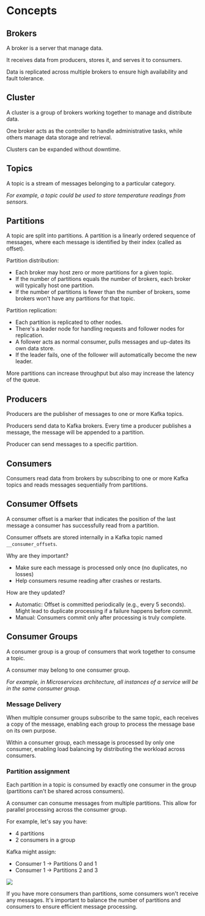 # Concepts

## Brokers

A broker is a server that manage data.

It receives data from producers, stores it, and serves it to consumers.

Data is replicated across multiple brokers to ensure high availability and fault tolerance.


## Cluster

A cluster is a group of brokers working together to manage and distribute data.

One broker acts as the controller to handle administrative tasks, while others manage data storage and retrieval.

Clusters can be expanded without downtime.


## Topics

A topic is a stream of messages belonging to a particular category.

*For example, a topic could be used to store temperature readings from sensors.*


## Partitions

A topic are split into partitions. A partition is a linearly ordered sequence of messages, where each message is identified by their index (called as offset).

Partition distribution:
- Each broker may host zero or more partitions for a given topic.
- If the number of partitions equals the number of brokers, each broker will typically host one partition.
- If the number of partitions is fewer than the number of brokers, some brokers won't have any partitions for that topic.

Partition replication:
- Each partition is replicated to other nodes.
- There's a leader node for handling requests and follower nodes for replication.
- A follower acts as normal consumer, pulls messages and up-dates its own data store.
- If the leader fails, one of the follower will automatically become the new leader.

More partitions can increase throughput but also may increase the latency of the queue.


## Producers

Producers are the publisher of messages to one or more Kafka topics.

Producers send data to Kafka brokers. Every time a producer publishes a message, the message will be appended to a partition.

Producer can send messages to a specific partition.


## Consumers

Consumers read data from brokers by subscribing to one or more Kafka topics and reads messages sequentially from partitions.


## Consumer Offsets

A consumer offset is a marker that indicates the position of the last message a consumer has successfully read from a partition.

Consumer offsets are stored internally in a Kafka topic named `__consumer_offsets`.

Why are they important?
- Make sure each message is processed only once (no duplicates, no losses)
- Help consumers resume reading after crashes or restarts.

How are they updated?
- Automatic: Offset is committed periodically (e.g., every 5 seconds). Might lead to duplicate processing if a failure happens before commit.
- Manual: Consumers commit only after processing is truly complete.


## Consumer Groups

A consumer group is a group of consumers that work together to consume a topic.

A consumer may belong to one consumer group.

*For example, in Microservices architecture, all instances of a service will be in the same consumer group.*


### Message Delivery

When multiple consumer groups subscribe to the same topic, each receives a copy of the message, enabling each group to process the message base on its own purpose.

Within a consumer group, each message is processed by only one consumer, enabling load balancing by distributing the workload across consumers.


### Partition assignment

Each partition in a topic is consumed by exactly one consumer in the group (partitions can't be shared across consumers).

A consumer can consume messages from multiple partitions. This allow for parallel processing across the consumer group.

For example, let's say you have:
- 4 partitions
- 2 consumers in a group

Kafka might assign:
- Consumer 1 → Partitions 0 and 1
- Consumer 1 → Partitions 2 and 3

![](./consumer-groups.drawio.svg)

If you have more consumers than partitions, some consumers won't receive any messages. It's important to balance the number of partitions and consumers to ensure efficient message processing.
